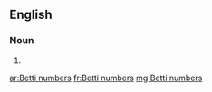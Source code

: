 ==English==

===Noun===
{{head|en|plural}}

# {{plural of|Betti number|lang=en|nocat=1}}

[[ar:Betti numbers]]
[[fr:Betti numbers]]
[[mg:Betti numbers]]